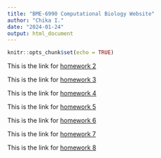 ```yaml
---
title: "BME-6990 Computational Biology Website"
author: "Chika I."
date: "2024-01-24"
output: html_document
---
```


```r
knitr::opts_chunk$set(echo = TRUE)
```

This is the link for [homework 2](Homework2.html)

This is the link for [homework 3](HW3_REGEX.html) 

This is the link for [homework 4](HW4_AtomicVectors.html)

This is the link for [homework 5](HW5_MatricesListsDataframes.html)

This is the link for [homework 6](HW6_SimulatingAndFittingDataDistributions.html)

This is the link for [homework 7](HW7.html)

This is the link for [homework 8](HW8.html)